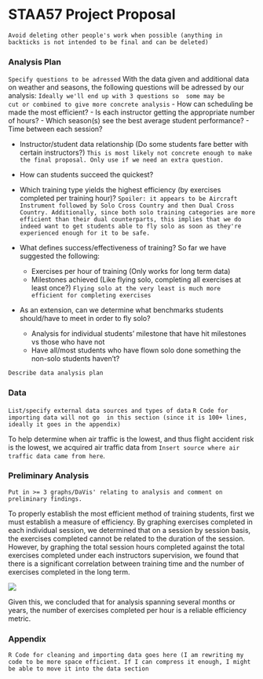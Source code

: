 # STAA57 Project Proposal
`Avoid deleting other people's work when possible (anything in backticks is not intended to be final and can be deleted)`

### Analysis Plan
`Specify questions to be adressed`
With the data given and additional data on weather and seasons, the following questions will be adressed by our analysis: `Ideally we'll end up with 3 questions so  some may be      cut or combined to give more concrete analysis`
  - How can scheduling be made the most efficient?
    - Is each instructor getting the appropriate number of hours?
    - Which season(s) see the best average student performance?
    - Time between each session?
    
  - Instructor/student data relationship (Do some students fare better with certain instructors?) `This is most likely not concrete enough to make the final proposal. Only use if we need an extra question.`
  
  - How can students succeed the quickest?
   - Which training type yields the highest efficiency (by exercises completed per training hour)? `Spoiler: it appears to be Aircraft Instrument followed by Solo Cross Country and then Dual Cross Country. Additionally, since both solo training categories are more efficient than their dual counterparts, this implies that we do indeed want to get students able to fly solo as soon as they're experienced enough for it to be safe.`
   
   - What defines success/effectiveness of training? So far we have suggested the following:
     - Exercises per hour of training (Only works for long term data)
     - Milestones achieved (Like flying solo, completing all exercises at least once?) `Flying solo at the very least is much more efficient for completing exercises`
     
  - As an extension, can we determine what benchmarks students should/have to meet in order to fly solo?
    - Analysis for individual students' milestone that have hit milestones vs those who have not
    - Have all/most students who have flown solo done something the non-solo students haven't?
    
`Describe data analysis plan`

### Data
`List/specify external data sources and types of data`
`R Code for importing data will not go  in this section (since it is 100+ lines, ideally it goes in the appendix)`

To help determine when air traffic is the lowest, and thus flight accident risk is the lowest, we acquired air traffic data from `Insert source where air traffic data came from here`.

### Preliminary Analysis
`Put in >= 3 graphs/DaVis' relating to analysis and comment on preliminary findings.`

To properly establish the  most efficient method of training students, first we must establish a measure of efficiency. By graphing exercises completed in each individual session, we determined that on a session by session basis, the exercises completed cannot be related to the duration of the session. However, by graphing the total session hours completed against the total exercises completed under each instructors supervision, we found that there is a significant correlation between training time and the number of exercises completed in the long term.

![](img/Exercises_Vs_Duration.png)

Given this, we concluded that for analysis spanning several months or years, the number of exercises completed per hour is a reliable efficiency metric.

### Appendix
`R Code for cleaning and importing data goes here (I am rewriting my code to be more space efficient. If I can compress it enough, I might be able to move it into the data section`
